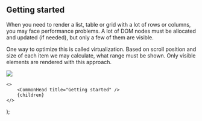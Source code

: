
## Getting started

When you need to render a list, table or grid with a lot of rows or columns, you may face performance problems.
A lot of DOM nodes must be allocated and updated (if needed),
but only a few of them are visible.

One way to optimize this is called virtualization.
Based on scroll position and size of each item we may calculate,
what range must be shown. Only visible elements are rendered with this approach.

<div className="flex flex-wrap gap-8 justify-center">
    <img src="/messy.jpg" className="m-0 p-0 shrink shadow-lg" />
    <div className="flex-auto relative min-w-[14em] min-h-[10em] shadow-lg">
        <div className="absolute inset-0">
            <List className="h-[300px]" />
        </div>
    </div>
</div>

    <>
        <CommonHead title="Getting started" />
        {children}
    </>
);

